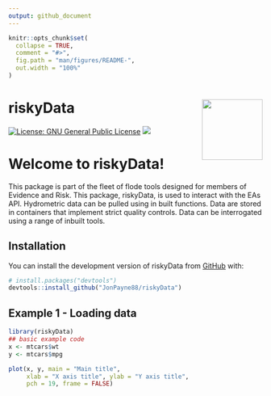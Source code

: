 ```yaml
---
output: github_document
---
```


<!-- README.md is generated from README.Rmd. Please edit that file -->

```r
knitr::opts_chunk$set(
  collapse = TRUE,
  comment = "#>",
  fig.path = "man/figures/README-",
  out.width = "100%"
)
```

# riskyData <img src="logo.png" align="right" width="120" />

<!-- badges: start -->

[![License: GNU General Public License](https://img.shields.io/badge/license-GNU General Public License-blue.svg)](https://cran.r-project.org/web/licenses/GNU General Public License)
[![](https://img.shields.io/github/languages/code-size/JonPayneEA/HydroEnR.svg)](https://github.com/JonPayneEA/HydroEnR)
<!-- badges: end -->

# Welcome to riskyData!

This package is part of the fleet of flode tools designed for members of Evidence and Risk. This package, riskyData, is used to interact with the EAs API. Hydrometric data can be pulled using in built functions. Data are stored in containers that implement strict quality controls. Data can be interrogated using a range of inbuilt tools.

## Installation

You can install the development version of riskyData from [GitHub](https://github.com/) with:

``` r
# install.packages("devtools")
devtools::install_github("JonPayne88/riskyData")
```

## Example 1 - Loading data

```r
library(riskyData)
## basic example code
x <- mtcars$wt
y <- mtcars$mpg

plot(x, y, main = "Main title",
     xlab = "X axis title", ylab = "Y axis title",
     pch = 19, frame = FALSE)
     
```
